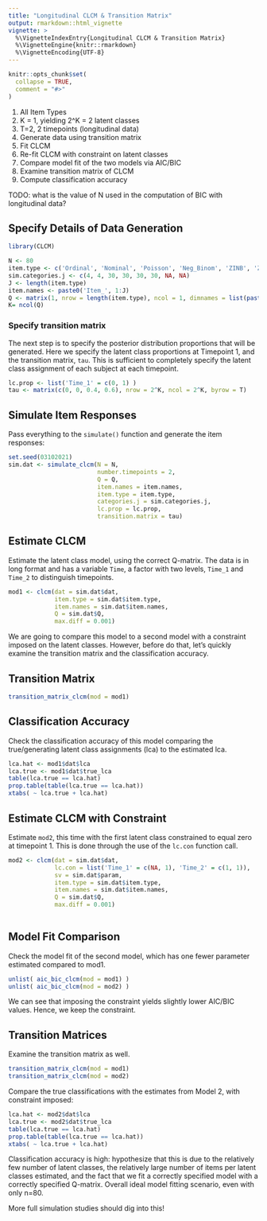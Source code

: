 ```yaml
---
title: "Longitudinal CLCM & Transition Matrix"
output: rmarkdown::html_vignette
vignette: >
  %\VignetteIndexEntry{Longitudinal CLCM & Transition Matrix}
  %\VignetteEngine{knitr::rmarkdown}
  %\VignetteEncoding{UTF-8}
---
```


```r
knitr::opts_chunk$set(
  collapse = TRUE,
  comment = "#>"
)
```


1. All Item Types 
2. K = 1, yielding 2^K = 2 latent classes
3. T=2, 2 timepoints (longitudinal data)
4. Generate data using transition matrix
5. Fit CLCM
6. Re-fit CLCM with constraint on latent classes
7. Compare model fit of the two models via AIC/BIC
8. Examine transition matrix of CLCM
8. Compute classification accuracy 

TODO: what is the value of N used in the computation of BIC with longitudinal data?



## Specify Details of Data Generation 

```r
library(CLCM)

N <- 80
item.type <- c('Ordinal', 'Nominal', 'Poisson', 'Neg_Binom', 'ZINB', 'ZIP', 'Normal', 'Beta') 
sim.categories.j <- c(4, 4, 30, 30, 30, 30, NA, NA) 
J <- length(item.type)
item.names <- paste0('Item_', 1:J)
Q <- matrix(1, nrow = length(item.type), ncol = 1, dimnames = list(paste0('Item_', 1:length(item.type)), NULL))
K= ncol(Q) 

```


### Specify transition matrix
The next step is to specify the posterior distribution proportions that will be generated. Here we specify the latent class proportions at Timepoint 1, and the transition matrix, `tau`. This is sufficient to completely specify the latent class assignment of each subject at each timepoint.  

```r

lc.prop <- list('Time_1' = c(0, 1) ) 
tau <- matrix(c(0, 0, 0.4, 0.6), nrow = 2^K, ncol = 2^K, byrow = T)

```


## Simulate Item Responses
Pass everything to the `simulate()` function and generate the item responses:

```r
set.seed(03102021)
sim.dat <- simulate_clcm(N = N, 
                         number.timepoints = 2, 
                         Q = Q, 
                         item.names = item.names, 
                         item.type = item.type, 
                         categories.j = sim.categories.j, 
                         lc.prop = lc.prop,
                         transition.matrix = tau)

```


## Estimate CLCM

Estimate the latent class model, using the correct Q-matrix. The data is in long format and has a variable `Time`, a factor with two levels, `Time_1` and `Time_2` to distinguish timepoints. 

```r

mod1 <- clcm(dat = sim.dat$dat, 
             item.type = sim.dat$item.type, 
             item.names = sim.dat$item.names, 
             Q = sim.dat$Q, 
             max.diff = 0.001) 

```

We are going to compare this model to a second model with a constraint imposed on the latent classes. However, before do that, let's quickly examine the transition matrix and the classification accuracy. 

## Transition Matrix

```r
transition_matrix_clcm(mod = mod1)
```


## Classification Accuracy 

Check the classification accuracy of this model comparing the true/generating latent class assignments (lca) to the estimated lca. 
```r
lca.hat <- mod1$dat$lca 
lca.true <- mod1$dat$true_lca      
table(lca.true == lca.hat)
prop.table(table(lca.true == lca.hat))
xtabs( ~ lca.true + lca.hat)

```


## Estimate CLCM with Constraint

Estimate `mod2`, this time with the first latent class constrained to equal zero at timepoint 1. This is done through the use of the `lc.con` function call. 

```r
mod2 <- clcm(dat = sim.dat$dat, 
             lc.con = list('Time_1' = c(NA, 1), 'Time_2' = c(1, 1)), 
             sv = sim.dat$param,
             item.type = sim.dat$item.type, 
             item.names = sim.dat$item.names, 
             Q = sim.dat$Q, 
             max.diff = 0.001) 
      
```


## Model Fit Comparison

Check the model fit of the second model, which has one fewer parameter estimated compared to mod1.

```r
unlist( aic_bic_clcm(mod = mod1) )
unlist( aic_bic_clcm(mod = mod2) )
```
We can see that imposing the constraint yields slightly lower AIC/BIC values. Hence, we keep the constraint.  


## Transition Matrices
Examine the transition matrix as well. 
```r
transition_matrix_clcm(mod = mod1)
transition_matrix_clcm(mod = mod2)
```


Compare the true classifications with the estimates from Model 2, with constraint imposed:

```r

lca.hat <- mod2$dat$lca 
lca.true <- mod2$dat$true_lca      
table(lca.true == lca.hat)
prop.table(table(lca.true == lca.hat)) 
xtabs( ~ lca.true + lca.hat)

```

Classification accuracy is high: hypothesize that this is due to the relatively few number of latent classes, the relatively large number of items per latent classes estimated, and the fact that we fit a correctly specified model with a correctly specified Q-matrix. Overall ideal model fitting scenario, even with only n=80. 

More full simulation studies should dig into this!


